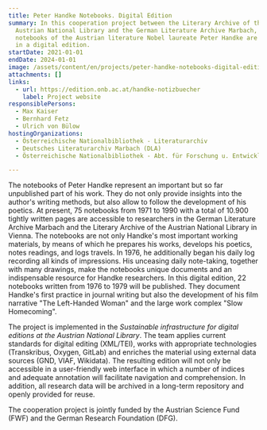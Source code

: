 ```yaml
---
title: Peter Handke Notebooks. Digital Edition
summary: In this cooperation project between the Literary Archive of the
  Austrian National Library and the German Literature Archive Marbach, 22
  notebooks of the Austrian literature Nobel laureate Peter Handke are published
  in a digital edition.
startDate: 2021-01-01
endDate: 2024-01-01
image: /assets/content/en/projects/peter-handke-notebooks-digital-edition/projektlogo_lowres_2.png
attachments: []
links:
  - url: https://edition.onb.ac.at/handke-notizbuecher
    label: Project website
responsiblePersons:
  - Max Kaiser
  - Bernhard Fetz
  - Ulrich von Bülow
hostingOrganizations:
  - Österreichische Nationalbibliothek - Literaturarchiv
  - Deutsches Literaturarchiv Marbach (DLA)
  - Österreichische Nationalbibliothek - Abt. für Forschung u. Entwicklung

---
```

The notebooks of Peter Handke represent an important but so far unpublished part of his work. They do not only provide insights into the author's writing methods, but also allow to follow the development of his poetics. At present, 75 notebooks from 1971 to 1990 with a total of 10.900 tightly written pages are accessible to researchers in the German Literature Archive Marbach and the Literary Archive of the Austrian National Library in Vienna. The notebooks are not only Handke's most important working materials, by means of which he prepares his works, develops his poetics, notes readings, and logs travels. In 1976, he additionally began his daily log recording all kinds of impressions. His unceasing daily note-taking, together with many drawings, make the notebooks unique documents and an indispensable resource for Handke researchers. In this digital edition, 22 notebooks written from 1976 to 1979 will be published. They document Handke's first practice in journal writing but also the development of his film narrative "The Left-Handed Woman" and the large work complex "Slow Homecoming".

The project is implemented in the _Sustainable infrastructure for digital editions at the Austrian National Library_. The team applies current standards for digital editing (XML/TEI), works with appropriate technologies (Transkribus, Oxygen, GitLab) and enriches the material using external data sources (GND, VIAF, Wikidata). The resulting edition will not only be accessible in a user-friendly web interface in which a number of indices and adequate annotation will facilitate navigation and comprehension. In addition, all research data will be archived in a long-term repository and openly provided for reuse.

The cooperation project is jointly funded by the Austrian Science Fund (FWF) and the German Research Foundation (DFG).
